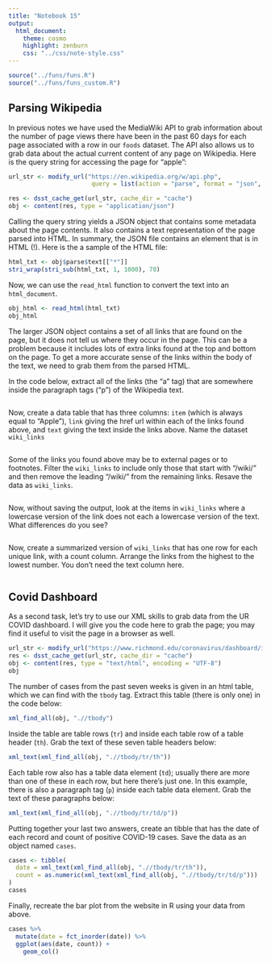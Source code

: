 ```yaml
---
title: "Notebook 15"
output:
  html_document:
    theme: cosmo
    highlight: zenburn
    css: "../css/note-style.css"
---
```


```r
source("../funs/funs.R")
source("../funs/funs_custom.R")
```

## Parsing Wikipedia

In previous notes we have used the MediaWiki API to grab information about the
number of page views there have been in the past 60 days for each page
associated with a row in our `foods` dataset. The API also allows us to grab
data about the actual current content of any page on Wikipedia. Here is the
query string for accessing the page for "apple":

```r
url_str <- modify_url("https://en.wikipedia.org/w/api.php",
                       query = list(action = "parse", format = "json", page = "apple"))

res <- dsst_cache_get(url_str, cache_dir = "cache")
obj <- content(res, type = "application/json")
```

Calling the query string yields a JSON object that contains some metadata about
the page contents. It also contains a text representation of the page parsed
into HTML. In summary, the JSON file contains an element that is in HTML (!).
Here is the a sample of the HTML file:

```r
html_txt <- obj$parse$text[["*"]]
stri_wrap(stri_sub(html_txt, 1, 1000), 70)
```

Now, we can use the `read_html` function to convert the text into an
`html_document`.

```r
obj_html <- read_html(html_txt)
obj_html
```

The larger JSON object contains a set of all links that are found on the page,
but it does not tell us where they occur in the page. This can be a problem
because it includes lots of extra links found at the top and bottom on the page.
To get a more accurate sense of the links within the body of the text, we need
to grab them from the parsed HTML.

In the code below, extract all of the links (the "a" tag) that are somewhere 
inside the paragraph tags ("p") of the Wikipedia text.

```r

```

Now, create a data table that has three columns: `item` (which is always equal to
"Apple"), `link` giving the href url within each of the links found above, and
`text` giving the text inside the links above. Name the dataset `wiki_links`

```r

```

Some of the links you found above may be to external pages or to footnotes. 
Filter the `wiki_links` to include only those that start with "/wiki/" and 
then remove the leading "/wiki/" from the remaining links. Resave the data 
as `wiki_links`.

```r

```

Now, without saving the output, look at the items in `wiki_links` where a
lowercase version of the link does not each a lowercase version of the text.
What differences do you see?

```r

```

Now, create a summarized version of `wiki_links` that has one row for each
unique link, with a count column. Arrange the links from the highest to the
lowest number. You don't need the text column here.

```r

```

## Covid Dashboard

As a second task, let's try to use our XML skills to grab data from the UR 
COVID dashboard. I will give you the code here to grab the page; you may find
it useful to visit the page in a browser as well.

```r
url_str <- modify_url("https://www.richmond.edu/coronavirus/dashboard/index.html",)
res <- dsst_cache_get(url_str, cache_dir = "cache")
obj <- content(res, type = "text/html", encoding = "UTF-8")
obj
```

The number of cases from the past seven weeks is given in an html table, which
we can find with the `tbody` tag. Extract this table (there is only one) in
the code below:

```r
xml_find_all(obj, ".//tbody")
```

Inside the table are table rows (`tr`) and inside each table row of a table 
header (`th`). Grab the text of these seven table headers below:

```r
xml_text(xml_find_all(obj, ".//tbody/tr/th"))
```

Each table row also has a table data element (`td`); usually there are more than
one of these in each row, but here there's just one. In this example, there is
also a paragraph tag (`p`) inside each table data element. Grab the text of
these paragraphs below:

```r
xml_text(xml_find_all(obj, ".//tbody/tr/td/p"))
```

Putting together your last two answers, create an tibble that has the date of
each record and count of positive COVID-19 cases. Save the data as an object
named `cases`.

```r
cases <- tibble(
  date = xml_text(xml_find_all(obj, ".//tbody/tr/th")),
  count = as.numeric(xml_text(xml_find_all(obj, ".//tbody/tr/td/p")))
)
cases
```

Finally, recreate the bar plot from the website in R using your data from above.

```r
cases %>%
  mutate(date = fct_inorder(date)) %>%
  ggplot(aes(date, count)) +
    geom_col()
```


